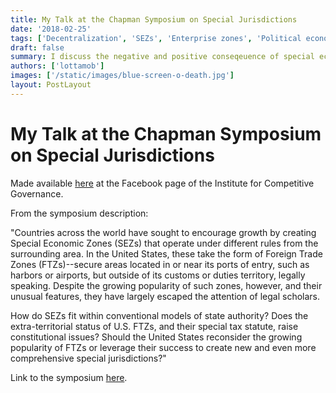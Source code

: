 ```yaml
---
title: My Talk at the Chapman Symposium on Special Jurisdictions
date: '2018-02-25'
tags: ['Decentralization', 'SEZs', 'Enterprise zones', 'Political economy']
draft: false
summary: I discuss the negative and positive conseqeuence of special economic zones.
authors: ['lottamob']
images: ['/static/images/blue-screen-o-death.jpg']
layout: PostLayout
---
```

# My Talk at the Chapman Symposium on Special Jurisdictions

Made available [here](https://www.facebook.com/watch/?v=585519851784525) at the Facebook page of the Institute for Competitive Governance.

From the symposium description:  

"Countries across the world have sought to encourage growth by creating Special Economic Zones (SEZs) that operate under different rules from the surrounding area. In the United States, these take the form of Foreign Trade Zones (FTZs)--secure areas located in or near its ports of entry, such as harbors or airports, but outside of its customs or duties territory, legally speaking. Despite the growing popularity of such zones, however, and their unusual features, they have largely escaped the attention of legal scholars.

How do SEZs fit within conventional models of state authority? Does the extra-territorial status of U.S. FTZs, and their special tax statute, raise constitutional issues? Should the United States reconsider the growing popularity of FTZs or leverage their success to create new and even more comprehensive special jurisdictions?"

Link to the symposium [here](https://www.chapman.edu/law/publications/chapman-law-review/annual-symposium/2018-symposium.aspx).
